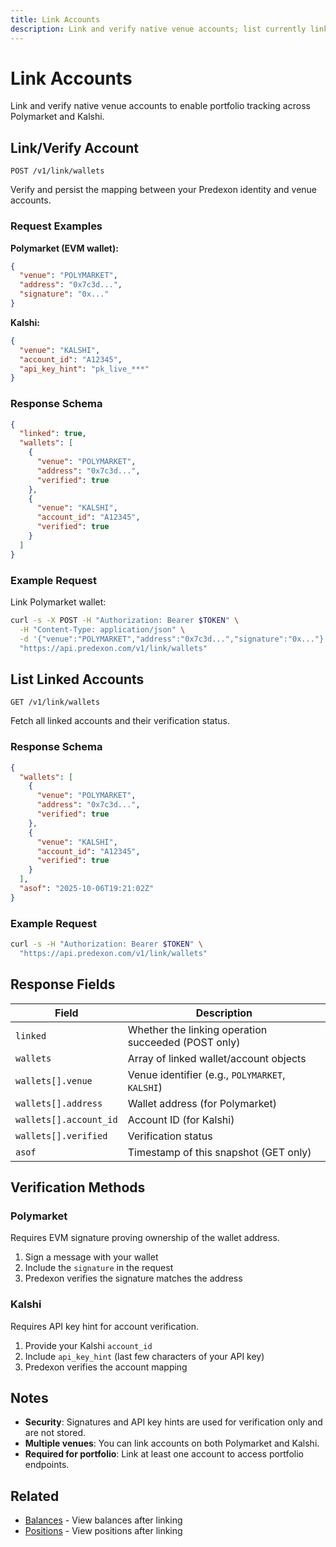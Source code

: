 ```yaml
---
title: Link Accounts
description: Link and verify native venue accounts; list currently linked accounts.
---
```


# Link Accounts

Link and verify native venue accounts to enable portfolio tracking across Polymarket and Kalshi.

## Link/Verify Account

```
POST /v1/link/wallets
```

Verify and persist the mapping between your Predexon identity and venue accounts.

### Request Examples

**Polymarket (EVM wallet):**
```json
{
  "venue": "POLYMARKET",
  "address": "0x7c3d...",
  "signature": "0x..."
}
```

**Kalshi:**
```json
{
  "venue": "KALSHI",
  "account_id": "A12345",
  "api_key_hint": "pk_live_***"
}
```

### Response Schema

```json
{
  "linked": true,
  "wallets": [
    {
      "venue": "POLYMARKET",
      "address": "0x7c3d...",
      "verified": true
    },
    {
      "venue": "KALSHI",
      "account_id": "A12345",
      "verified": true
    }
  ]
}
```

### Example Request

Link Polymarket wallet:

```bash
curl -s -X POST -H "Authorization: Bearer $TOKEN" \
  -H "Content-Type: application/json" \
  -d '{"venue":"POLYMARKET","address":"0x7c3d...","signature":"0x..."}' \
  "https://api.predexon.com/v1/link/wallets"
```

## List Linked Accounts

```
GET /v1/link/wallets
```

Fetch all linked accounts and their verification status.

### Response Schema

```json
{
  "wallets": [
    {
      "venue": "POLYMARKET",
      "address": "0x7c3d...",
      "verified": true
    },
    {
      "venue": "KALSHI",
      "account_id": "A12345",
      "verified": true
    }
  ],
  "asof": "2025-10-06T19:21:02Z"
}
```

### Example Request

```bash
curl -s -H "Authorization: Bearer $TOKEN" \
  "https://api.predexon.com/v1/link/wallets"
```

## Response Fields

| Field | Description |
|-------|-------------|
| `linked` | Whether the linking operation succeeded (POST only) |
| `wallets` | Array of linked wallet/account objects |
| `wallets[].venue` | Venue identifier (e.g., `POLYMARKET`, `KALSHI`) |
| `wallets[].address` | Wallet address (for Polymarket) |
| `wallets[].account_id` | Account ID (for Kalshi) |
| `wallets[].verified` | Verification status |
| `asof` | Timestamp of this snapshot (GET only) |

## Verification Methods

### Polymarket
Requires EVM signature proving ownership of the wallet address.

1. Sign a message with your wallet
2. Include the `signature` in the request
3. Predexon verifies the signature matches the address

### Kalshi
Requires API key hint for account verification.

1. Provide your Kalshi `account_id`
2. Include `api_key_hint` (last few characters of your API key)
3. Predexon verifies the account mapping

## Notes

- **Security**: Signatures and API key hints are used for verification only and are not stored.
- **Multiple venues**: You can link accounts on both Polymarket and Kalshi.
- **Required for portfolio**: Link at least one account to access portfolio endpoints.

## Related

- [Balances](/pages/portfolio/balances) - View balances after linking
- [Positions](/pages/portfolio/positions) - View positions after linking
